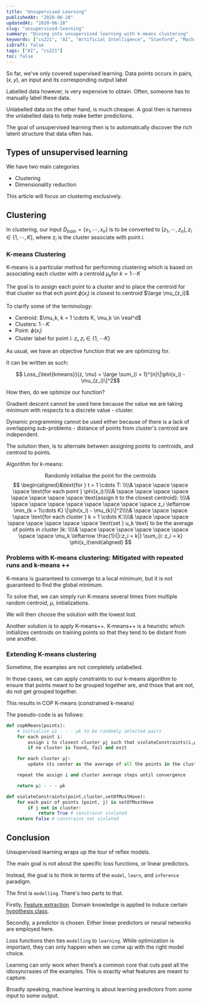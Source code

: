 ```yaml
---
title: "Unsupervised Learning"
publishedAt: "2020-06-28"
updatedAt: "2020-06-28"
slug: "unsupervised-learning"
summary: "Diving into unsupervised learning with k-means clustering"
keywords: ["cs221", "AI", "Artificial Intelligence", "Stanford", "Machine Learning", "unsupervised learning", "k means clustering", "ML"]
isDraft: false
tags: ["AI", "cs221"]
toc: false
---
```


So far, we've only covered supervised learning. Data points occurs in pairs, $(x, y)$, an input and its corresponding output label

Labelled data however, is very expensive to obtain. Often, someone has to manually label these data.

Unlabelled data on the other hand, is much cheaper. A goal then is harness the unlabelled data to help make better predictions.

The goal of unsupervised learning then is to automatically discover the rich latent structure that data often has.

## Types of unsupervised learning

We have two main categories

- Clustering
- Dimensionality reduction

This article will focus on clustering exclusively.

## Clustering

In clustering, our input $D_{train} = \{x_1, \cdots, x_n\}$ is to be converted to $[z_1, \cdots, z_n], z_i \in \{1,\cdots, K\}$, where $z_i$ is the cluster associate with point $i$.

### K-means Clustering

K-means is a particular method for performing clustering which is based on associating each cluster with a centroid $\mu_k \text{for } k = 1 \cdots K$

The goal is to assign each point to a cluster and to place the centroid for that cluster so that ech point $\phi(x_i)$ is closest to centroid $\large \mu_{z_i}$

To clarify some of the terminology:

- Centroid: $\mu_k, k = 1 \cdots K, \mu_k \in \real^d$
- Clusters: $1 \cdots K$
- Point: $\phi(x_i)$
- Cluster label for point $i$: $z_i, z_i \in \{1, \cdots K\}$

As usual, we have an objective function that we are optimizing for.

It can be written as such:

$$ Loss_{\text{kmeans}}(z, \mu) = \large \sum_{i = 1}^{n}\|\phi(x_i) - \mu_{z_i}\|^2$$

How then, do we optimize our function?

Gradient descent cannot be used here because the value we are taking minimum with respects to a discrete value - cluster.

Dynamic programming cannot be used either because of there is a lack of overlapping sub-problems - distance of points from cluster's centroid are independent.

The solution then, is to alternate between assigning points to centroids, and centroid to points.

Algorithm for k-means:

$$
\text{Randomly initialise the point for the centroids}
$$
$$
\begin{aligned}&\text{for } t = 1 \cdots T: \\\\& \space \space \space \space \text{for each point } \phi(x_i):\\\\& \space \space \space \space \space \space \space \space \text{assign it to the closest centroid}: \\\\& \space \space \space \space \space \space \space \space z_i \leftarrow \min_{k = 1\cdots K} \|\phi(x_i) - \mu_{k}\|^2\\\\& \space \space \space \space \text{for each cluster } k = 1 \cdots K:\\\\& \space \space \space \space \space \space \space \space \text{set } u_k \text{ to be the average of points in cluster }k: \\\\& \space \space \space \space \space \space \space \space \mu_k \leftarrow \frac{1}{|i:z_i = k|} \sum_{i: z_i = k} \phi(x_i)\end{aligned}
$$

### Problems with K-means clustering: Mitigated with repeated runs and k-means ++

K-means is guaranteed to converge to a local minimum, but it is not guaranteed to find the global minimum.

To solve that, we can simply run K-means several times from multiple random centroid, $\mu$, initializations.

We will then choose the solution with the lowest lost.

Another solution is to apply K-means++. K-means++ is a heuristic which initializes centroids on training points so that they tend to be distant from one another.

### Extending K-means clustering

Sometime, the examples are not completely unlabelled.

In those cases, we can apply constraints to our k-means algorithm to ensure that points meant to be grouped together are, and those that are not, do not get grouped together.

This results in COP K-means (constrained k-means)

The pseudo-code is as follows:

```python
def copKMeans(points):
    # initialize µ1 · · · µk to be randomly selected pairs
    for each point i:
        assign i to closest cluster µj such that violateConstraints(i,µj,S) = False
        if no cluster is found, fail and exit

    for each cluster µj:
        update its center as the average of all the points in the cluster.

    repeat the assign i and cluster average steps until convergence

    return µ1 · · · µk

def violateConstraints(point,cluster,setOfMustHave):
    for each pair of points (point, j) in setOfMustHave
        if j not in cluster:
            return True # constraint violated
    return False # constraint not violated
```

## Conclusion

Unsupervised learning wraps up the tour of reflex models.

The main goal is not about the specific loss functions, or linear predictors.

Instead, the goal is to think in terms of the `model`, `learn`, and `inference` paradigm.

The first is `modelling`. There's two parts to that.

Firstly, [Feature extraction][feature]. Domain knowledge is applied to induce certain [hypothesis class][feature].

Secondly, a predictor is chosen. Either linear predictors or neural networks are employed here.

Loss functions then ties `modelling` to `learning`. While optimization is important, they can only happen when we come up with the right model choice.

Learning can only work when there’s a common core that cuts past all the idiosyncrasies of the examples. This is exactly what features are meant to capture.

Broadly speaking, machine learning is about learning predictors from some input to some output.

[feature]: ../features-in-machine-learning
